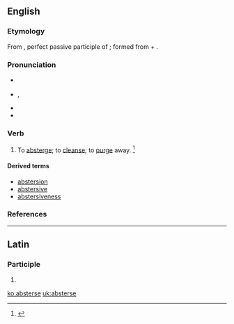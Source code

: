 ==English==

===Etymology===
From {{etyl|la}} {{term|abstersus|lang=la}}, perfect passive participle of {{term|abstergeo|abstergeō|wipe off, wipe away|lang=la}}; formed from {{term|abs-|lang=la}} + {{term|tergeo|tergeō|wipe|lang=la}}.

===Pronunciation===
* {{a|RP}} {{IPA|/əbˈstɜː(ɹ)s/}}
* {{a|US}} {{IPA|/æbˈstɝs/|/əbˈstɝs/}}, {{X-SAMPA|/%{b"st3`s/}}
* {{hyphenation|ab|sterse}}
* {{rhymes|ɜːs}}

===Verb===
{{en-verb|absters|ing}}

# {{transitive|nowadays|rare|}} To [[absterge]]; to [[cleanse]]; to [[purge]] away. {{defdate|First attested around 1350 to 1470.}}<ref name=SOED>{{reference-book | last =| first = | authorlink =  | coauthors =  | editor =Brown, Lesley  | others =  | title = The Shorter Oxford English Dictionary | origdate =  | origyear = 1933| origmonth =  | url =  | format =  | accessdate =  | accessyear =  | accessmonth =  | edition = 5th | date =  | year =2003| month =  | publisher =Oxford University Press  | location =Oxford, UK | language =  | id =  | doi = | isbn =978-0-19-860575-7 | lccn = | ol = | pages =10| chapter =  | chapterurl =  | quote =}}</ref>

====Derived terms====
* [[abstersion]]
* [[abstersive]]
* [[abstersiveness]]

===References===
<references/>

----

==Latin==

===Participle===
{{la-part-form|absterse}}

# {{inflection of|abstersus|abstersus|voc|m|s|lang=la}}

[[ko:absterse]]
[[uk:absterse]]